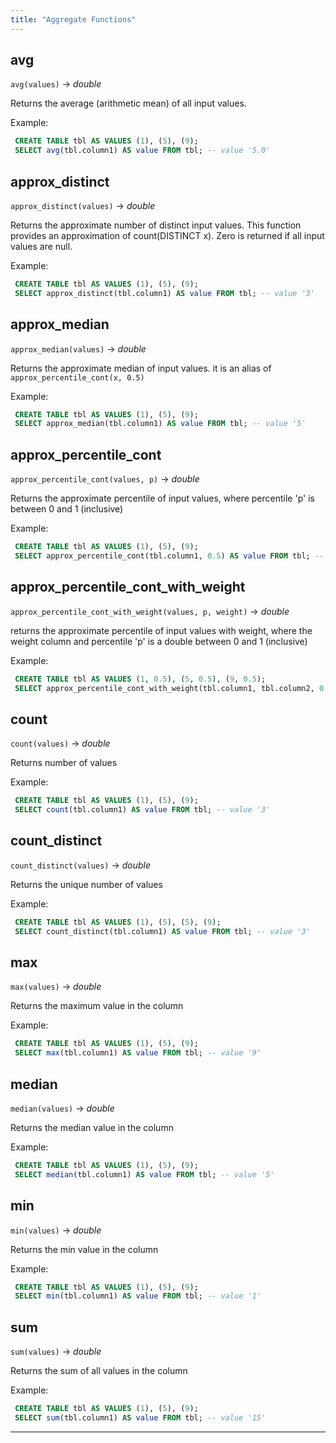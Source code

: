 ```yaml
---
title: "Aggregate Functions"
---
```

## avg

   `avg(values)` → *double*

Returns the average (arithmetic mean) of all input values.   

 
Example: 
```sql 
 CREATE TABLE tbl AS VALUES (1), (5), (9); 
 SELECT avg(tbl.column1) AS value FROM tbl; -- value '5.0' 
``` 
## approx_distinct

   `approx_distinct(values)` → *double*

Returns the approximate number of distinct input values. This function provides an approximation of count(DISTINCT x). Zero is returned if all input values are null. 

 
Example: 
```sql 
 CREATE TABLE tbl AS VALUES (1), (5), (9); 
 SELECT approx_distinct(tbl.column1) AS value FROM tbl; -- value '3' 
``` 
## approx_median

   `approx_median(values)` → *double*

Returns the approximate median of input values. it is an alias of `approx_percentile_cont(x, 0.5)` 

 
Example: 
```sql 
 CREATE TABLE tbl AS VALUES (1), (5), (9); 
 SELECT approx_median(tbl.column1) AS value FROM tbl; -- value '5' 
``` 
## approx_percentile_cont

   `approx_percentile_cont(values, p)` → *double*

Returns the approximate percentile of input values, where percentile 'p' is between 0 and 1 (inclusive) 

 
Example: 
```sql 
 CREATE TABLE tbl AS VALUES (1), (5), (9); 
 SELECT approx_percentile_cont(tbl.column1, 0.5) AS value FROM tbl; -- value '5' 
``` 
## approx_percentile_cont_with_weight

   `approx_percentile_cont_with_weight(values, p, weight)` → *double*

returns the approximate percentile of input values with weight, where the weight column and percentile 'p' is a double between 0 and 1 (inclusive) 

 
Example: 
```sql 
 CREATE TABLE tbl AS VALUES (1, 0.5), (5, 0.5), (9, 0.5); 
 SELECT approx_percentile_cont_with_weight(tbl.column1, tbl.column2, 0.5) AS value FROM tbl; -- value '7' 
``` 
## count

   `count(values)` → *double*

Returns number of values 

 
Example: 
```sql 
 CREATE TABLE tbl AS VALUES (1), (5), (9); 
 SELECT count(tbl.column1) AS value FROM tbl; -- value '3' 
``` 
## count_distinct

   `count_distinct(values)` → *double*

Returns the unique number of values 

 
Example: 
```sql 
 CREATE TABLE tbl AS VALUES (1), (5), (5), (9); 
 SELECT count_distinct(tbl.column1) AS value FROM tbl; -- value '3' 
``` 
## max

   `max(values)` → *double*

Returns the maximum value in the column 

 
Example: 
```sql 
 CREATE TABLE tbl AS VALUES (1), (5), (9); 
 SELECT max(tbl.column1) AS value FROM tbl; -- value '9' 
``` 
## median

   `median(values)` → *double*

Returns the median value in the column 

 
Example: 
```sql 
 CREATE TABLE tbl AS VALUES (1), (5), (9); 
 SELECT median(tbl.column1) AS value FROM tbl; -- value '5' 
``` 
## min

   `min(values)` → *double*

Returns the min value in the column 

 
Example: 
```sql 
 CREATE TABLE tbl AS VALUES (1), (5), (9); 
 SELECT min(tbl.column1) AS value FROM tbl; -- value '1' 
``` 
## sum

   `sum(values)` → *double*

Returns the sum of all values in the column 

 
Example: 
```sql 
 CREATE TABLE tbl AS VALUES (1), (5), (9); 
 SELECT sum(tbl.column1) AS value FROM tbl; -- value '15' 
``` 
-------------------------- 


